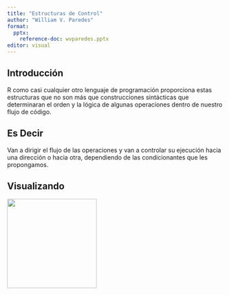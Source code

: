 ```yaml
---
title: "Estructuras de Control"
author: "William V. Paredes"
format: 
  pptx:
    reference-doc: wvparedes.pptx
editor: visual
---
```


## Introducción

R como casi cualquier otro lenguaje de programación proporciona estas estructuras que no son más que construcciones sintácticas que determinaran el orden y la lógica de algunas operaciones dentro de nuestro flujo de código.

## Es Decir

Van a dirigir el flujo de las operaciones y van a controlar su ejecución hacia una dirección o hacia otra, dependiendo de las condicionantes que les propongamos.

## Visualizando

![](imagenes/condicional-doble.png){fig-align="center" width="208"}

